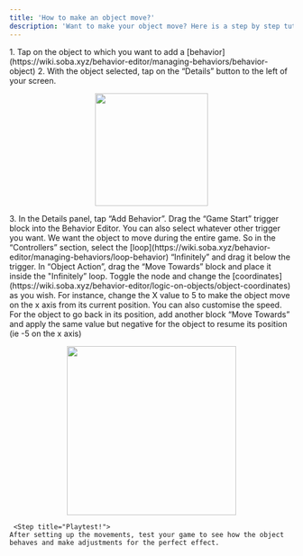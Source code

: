 ```yaml
---
title: 'How to make an object move?'
description: 'Want to make your object move? Here is a step by step tutorial on how to do it on Soba.'
---
```


<Steps>
  <Step title="Select your object">
  <Accordion title="The basics for all behaviors">
    1. Tap on the object to which you want to add a [behavior](https://wiki.soba.xyz/behavior-editor/managing-behaviors/behavior-object)
    2. With the object selected, tap on the “Details” button to the left of your screen.
    <p align="center">
      <img width="200" noZoom src="https://i.imgur.com/jMSZzP8.png" /> </p>
    3. In the Details panel, tap “Add Behavior”.
    </Accordion>
  </Step>

  <Step title="Set your Trigger">
    Drag the “Game Start” trigger block into the Behavior Editor. You can also select whatever other trigger you want.
  </Step>
  
<Step title="Create a Loop">
    We want the object to move during the entire game. So in the “Controllers” section, select the [loop](https://wiki.soba.xyz/behavior-editor/managing-behaviors/loop-behavior) “Infinitely” and drag it below the trigger.
  </Step>

  <Step title="Apply First Object Action">
    In “Object Action”, drag the “Move Towards” block and place it inside the "Infinitely” loop. Toggle the node and change the [coordinates](https://wiki.soba.xyz/behavior-editor/logic-on-objects/object-coordinates) as you wish. For instance, change the X value to 5 to make the object move on the x axis from its current position. You can also customise the speed. 
  </Step>

  <Step title="Apply Second Object Action">
    For the object to go back in its position, add another block “Move Towards” and apply the same value but negative for the object to resume its position (ie -5 on the x axis) 
     <Accordion title="Behavior Image">
    <p align="center">
      <img width="300" noZoom src="https://i.imgur.com/ZyKtiZu.jpg"/>
      </p>
  </Accordion>
  </Step>

     <Step title="Playtest!">
    After setting up the movements, test your game to see how the object behaves and make adjustments for the perfect effect.
  </Step>

  </Steps>
